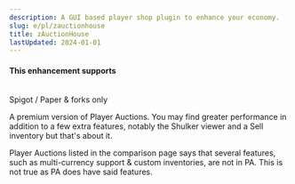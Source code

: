 ```yaml
---
description: A GUI based player shop plugin to enhance your economy.
slug: e/pl/zauctionhouse
title: zAuctionHouse
lastUpdated: 2024-01-01
---
```



#### This enhancement supports

<br/>
<MainStatusPill info>Spigot / Paper & forks only</MainStatusPill>
<br/>

A premium version of Player Auctions. You may find greater performance in addition to a few extra features, notably the Shulker viewer and a Sell inventory but that's about it.

Player Auctions listed in the comparison page says that several features, such as multi-currency support & custom inventories, are not in PA. This is not true as PA does have said features.

<LinkCard
  title="Spigot"
  description="View zAuctionHouse's official Spigot page for downloading the plugin."
  href="https://www.spigotmc.org/resources/1-8-1-19-zauctionhouse-1200-servers-online.63010/"
/>
